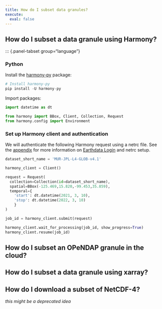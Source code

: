 ```yaml
---
title: How do I subset data granules?
execute:
  eval: false
---
```


## How do I subset a data granule using Harmony?

::: {.panel-tabset group="language"}

### Python

Install the [harmony-py]("https://github.com/nasa/harmony-py") package:

```python
# Install harmony-py
pip install -U harmony-py
```

Import packages: 

```python
import datetime as dt

from harmony import BBox, Client, Collection, Request
from harmony.config import Environment
```

### Set up Harmony client and authentication

We will authenticate the following Harmony request using a netrc file. See the [appendix]("https://nasa-openscapes.github.io/earthdata-cloud-cookbook/appendix/authentication.html") for more information on [Earthdata Login]("https://urs.earthdata.nasa.gov/") and netrc setup.

```python
dataset_short_name = 'MUR-JPL-L4-GLOB-v4.1'

harmony_client = Client()

request = Request(
  collection=Collection(id=dataset_short_name),
  spatial=BBox(-125.469,15.820,-99.453,35.859),
  temporal={
    'start': dt.datetime(2021, 3, 10),
    'stop': dt.datetime(2022, 3, 10)
    }
)

job_id = harmony_client.submit(request)

harmony_client.wait_for_processing(job_id, show_progress=True)
harmony_client.resume(job_id)
```

## How do I subset an OPeNDAP granule in the cloud?


## How do I subset a data granule using xarray?


## How do I download a subset of NetCDF-4?
*this might be a deprecated idea*